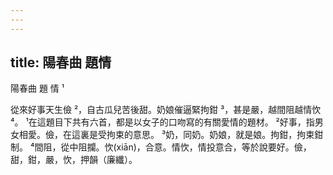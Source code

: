 ```yaml
---
---
---
```

title: 陽春曲 題情
---




陽春曲 題 情 ¹

從來好事天生儉 ²，自古瓜兒苦後甜。奶娘催逼緊拘鉗 ³，甚是嚴，越間阻越情忺 ⁴。 ¹在這題目下共有六首，都是以女子的口吻寫的有關愛情的題材。 ²好事，指男女相愛。儉，在這裏是受拘束的意思。 ³奶，同奶。奶娘，就是娘。拘鉗，拘束鉗制。 ⁴間阻，從中阻攔。忺(xiān)，合意。情忺，情投意合，等於說要好。儉，甜，鉗，嚴，忺，押韻（廉纖）。